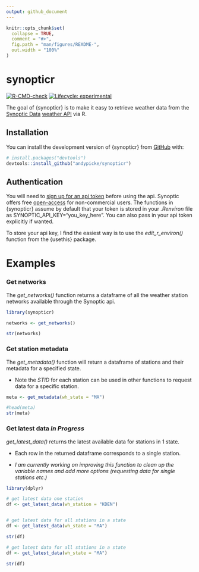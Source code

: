 ```yaml
---
output: github_document
---
```


<!-- README.md is generated from README.Rmd. Please edit that file -->

```r
knitr::opts_chunk$set(
  collapse = TRUE,
  comment = "#>",
  fig.path = "man/figures/README-",
  out.width = "100%"
)
```

# synopticr

<!-- badges: start -->

[![R-CMD-check](https://github.com/andypicke/synopticr/actions/workflows/R-CMD-check.yaml/badge.svg)](https://github.com/andypicke/synopticr/actions/workflows/R-CMD-check.yaml) [![Lifecycle: experimental](https://img.shields.io/badge/lifecycle-experimental-orange.svg)](https://lifecycle.r-lib.org/articles/stages.html#experimental)

<!-- badges: end -->

The goal of {synopticr} is to make it easy to retrieve weather data from the [Synoptic Data](https://synopticdata.com/) [weather API](https://synopticdata.com/weatherapi/) via R.

## Installation

You can install the development version of {synopticr} from [GitHub](https://github.com/) with:

``` r
# install.packages("devtools")
devtools::install_github("andypicke/synopticr")
```

## Authentication

You will need to [sign up for an api token](https://signin.synopticdata.com/u/signup/) before using the api. Synoptic offers free [open-access](https://synopticdata.com/pricing/open-access-pricing/) for non-commercial users. The functions in {synopticr} assume by default that your token is stored in your *.Renviron* file as SYNOPTIC_API_KEY="you_key_here". You can also pass in your api token explicitly if wanted.

::: callout-note
To store your api key, I find the easiest way is to use the *edit_r_environ()* function from the {usethis} package.
:::


# Examples


### Get networks

The *get_networks()* function returns a dataframe of all the weather station networks available through the Synoptic api. 

```r

library(synopticr)

networks <- get_networks()

str(networks)

```


### Get station metadata

The *get_metadata()* function will return a dataframe of stations and their metadata for a specified state. 

- Note the *STID* for each station can be used in other functions to request data for a specific station.

```r


meta <- get_metadata(wh_state = "MA")

#head(meta)
str(meta)

```

### Get latest data *In Progress*

*get_latest_data()* returns the latest available data for stations in 1 state.

- Each row in the returned dataframe corresponds to a single station.

- *I am currently working on improving this function to clean up the variable names and add more options (requesting data for single stations etc.)*

```r

library(dplyr)

# get latest data one station
df <- get_latest_data(wh_station = "KDEN")


# get latest data for all stations in a state
df <- get_latest_data(wh_state = "MA")

str(df)


```


```r

# get latest data for all stations in a state
df <- get_latest_data(wh_state = "MA")

str(df)


```
